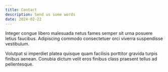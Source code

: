```yaml
---
title: Contact
description: Send us some words
date: 2024-02-22
---
```


Integer congue libero malesuada netus fames semper sit urna posuere letius faucibus. Adipiscing commodo consectetuer orci viverra suspendisse vestibulum.

Volutpat si imperdiet platea quisque quam facilisis porttitor gravida turpis finibus aenean. Conubia dictum velit eros finibus class praesent tellus ad pellentesque.

